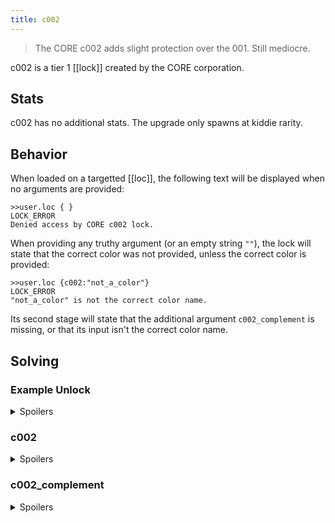 ```yaml
---
title: c002
---
```


> The CORE c002 adds slight protection over the 001. Still mediocre.

c002 is a tier 1 [[lock]] created by the CORE corporation.

## Stats

c002 has no additional stats. The upgrade only spawns at kiddie rarity.

## Behavior

When loaded on a targetted [[loc]], the following text will be displayed when no arguments are provided:

```
>>user.loc { }
LOCK_ERROR
Denied access by CORE c002 lock.
```

When providing any truthy argument (or an empty string `""`), the lock will state that the correct color was not provided, unless the correct color is provided:

```
>>user.loc {c002:"not_a_color"}
LOCK_ERROR
"not_a_color" is not the correct color name.
```

Its second stage will state that the additional argument `c002_complement` is missing, or that its input isn't the correct color name.

## Solving

### Example Unlock

<details>
<summary>Spoilers</summary>
```
>>user.loc { c002: "lime", c002_complement: "purple" }
WARNING: BINMAT security shell inactive. Intelligent defense system offline.
LOCK_UNLOCKED
System <user> breached.
Connection terminated.
```
</details>

### c002

<details>
<summary>Spoilers</summary>

c002 will choose a random color from a list of the following 8 colors, as a string, for its solution:

- green
- lime
- yellow
- orange
- red
- purple
- blue
- cyan

</details>

### c002_complement

<details>
<summary>Spoilers</summary>

The c002_complement is the [complementary color](https://en.wikipedia.org/wiki/Complementary_color) for c002's solution color.

| c002   | c002_complement |
| :----- | :-------------: |
| green  |       red       |
| lime   |     purple      |
| yellow |      blue       |
| orange |      cyan       |
| red    |      green      |
| purple |      lime       |
| blue   |     yellow      |
| cyan   |     orange      |

</details>
